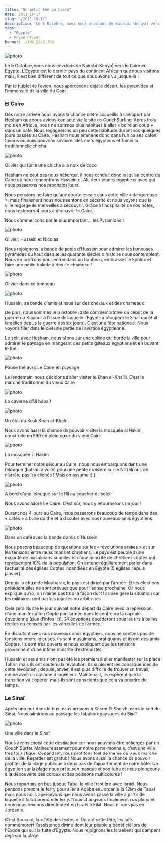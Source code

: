 ```yaml
---
title: "Un petit thé au Caire"
date: 2011-10-17
slug: "/2011-10-17"
description: "Le 5 Octobre, nous nous envolons de Nairobi (Kenya) vers le Caire en Egypte. L’Egypte est le dernier pays du continent Africain que nous visitons mais, il est bien différent de tout ce que nous avons vu jusque-là..."
tags:
  - "Égypte"
  - Moyen-Orient
banner: ./IMG_2283.JPG
---
```


![photo](./IMG_2283.JPG)

Le 5 Octobre, nous nous envolons de Nairobi (Kenya) vers le Caire en Egypte. L’Egypte est le dernier pays du continent Africain que nous visitons mais, il est bien différent de tout ce que nous avons vu jusque-là !

Par le hublot de l’avion, nous apercevons déjà le désert, les pyramides et l’immensité de la ville du Caire.

### El Cairo

Dès notre arrivée nous avons la chance d’être accueillis à l’aéroport par Hesham que nous avions contacté via le site de CouchSurfing. Après trois mois en Afrique, nous ne sommes plus habitués à aller « boire un coup » dans un café. Nous regagnerons un peu cette habitude durant nos quelques jours passés au Caire. Hesham nous emmène donc dans l’un de ses cafés favoris où nous pouvons savourer des mets égyptiens et fumer la traditionnelle chicha.

![photo](./IMG_2330.JPG)

<div class="img-caption">Olivier qui fume une chicha à la noix de coco</div>

Hesham ne peut pas nous héberger, il nous conduit donc jusqu’au centre du Caire où nous rencontrons Hussein et Ali, deux jeunes égyptiens avec qui nous passerons nos prochains jours.

Nous pensions ne faire qu’une courte escale dans cette ville « dangereuse », mais finalement nous nous sentons en sécurité et nous voyons que la ville regorge de merveilles à découvrir. Grâce à l’hospitalité de nos hôtes, nous resterons 4 jours à découvrir le Caire.

Nous commençons par le plus important… les Pyramides !

![photo](./IMG_2227.JPG)

<div class="img-caption"> Olivier, Hussein et Nicolas </div>

Nous rejoignons la bande de potes d’Hussein pour admirer les fameuses pyramides du haut desquelles quarante siècles d’histoire nous contemplent. Nous en profitons pour entrer dans un tombeau, embrasser le Sphinx et faire une petite balade à dos de chameau !

![photo](./IMG_2266.JPG)

<div class="img-caption">Olivier dans un tombeau</div>

![photo](./IMG_2294.JPG)

<div class="img-caption">
  Hussein, sa bande d’amis et nous sur des chevaux et des chameaux
</div>

De plus, nous sommes le 6 octobre (date commémorative du début de la guerre du Kippour à l’issue de laquelle l’Egypte a récupéré le Sinaï qui était israélien depuis la guerre des six jours). C’est une fête nationale. Nous voyons filer dans le ciel une partie de l’aviation égyptienne.

Le soir, avec Hesham, nous allons sur une colline qui borde la ville pour admirer le paysage en mangeant des petits gâteaux égyptiens et en buvant le thé.

![photo](./IMG_2343.JPG)

<div class="img-caption">Pause thé avec Le Caire en paysage</div>

Le lendemain, nous décidons d’aller visiter le Khan al-Khalili. C’est le marché traditionnel du vieux Caire.

![photo](./IMG_2353.JPG)

<div class="img-caption">La caverne d’Ali baba ! </div>

![photo](./IMG_2374.JPG)

<div class="img-caption">Un étal du Souk Khan al-Khalili </div>

Nous avons aussi la chance de pouvoir visiter la mosquée al Hakim, construite en 990 en plein cœur du vieux Caire.

![photo](./IMG_2378.JPG)

<div class="img-caption">La mosquée al Hakim</div>

Pour terminer notre séjour au Caire, nous nous embarquons dans une felouque (bateau à voile) pour une petite croisière sur le Nil (eh oui, on n’arrête pas les clichés ! Mais on assume :) )

![photo](./IMG_2410.JPG)

<div class="img-caption">
  A bord d’une felouque sur le Nil au coucher du soleil
</div>

Nous avons adoré Le Caire. C’est sûr, nous y retournerons un jour !

Durant nos 4 jours au Caire, nous passerons beaucoup de temps dans des « cafés » à boire du thé et à discuter avec nos nouveaux amis égyptiens.

![photo](./IMG_2191.JPG)

<div class="img-caption">Dans un café avec la bande d’amis d’Hussein</div>

Nous posons beaucoup de questions sur les « révolutions arabes » et sur les tensions entre musulmans et chrétiens. Le pays est peuplé d’une majorité de musulmans sunnites et d’une minorité de chrétiens coptes qui représentent 10% de la population. On entend régulièrement parler dans l’actualité des églises Coptes incendiées en Egypte (5 églises depuis janvier).

Depuis la chute de Moubarak, le pays est dirigé par l’armée. Et les élections présidentielles ne sont prévues que pour l’année prochaine. On nous explique qu’ici, on n’aime pas trop la façon dont l’armée gère la situation car les militaires sont parfois injustes ou arbitraires.

Cela sera illustré le jour suivant notre départ du Caire avec la répression d’une manifestation Copte par l’armée dans le centre de la capitale égyptienne (plus d’infos ici). 24 égyptiens décèderont sous les tirs à balles réelles ou écrasés par les véhicules de l’armée.

En discutant avec nos nouveaux amis égyptiens, nous ne sentons pas de tensions interreligieuses. Ils sont musulmans, pratiquants et ils ont des amis Coptes. Ils sont très ouverts et nous expliquent que les tensions proviennent d’une infime minorité d’extrémistes.

Hussein et ses amis n’ont pas été les premiers à aller manifester sur la place Tahrir, mais ils ont soutenu la révolution. Ils subissent les conséquences de cette révolution ; depuis janvier, il est plus difficile de trouver un travail, même avec un diplôme d’ingénieur. Maintenant, ils espèrent que la transition va s’opérer, mais ils sont conscients que cela va prendre du temps.

### Le Sinaï

Après une nuit dans le bus, nous arrivons à Sharm El Sheikh, dans le sud du Sinaï. Nous admirons au passage les fabuleux paysages du Sinaï.

![photo](./IMG_2457.JPG)

<div class="img-caption">Une ville dans le Sinaï</div>

Nous avons choisi cette destination car nous pouvons être hébergés par un Couch Surfer. Malheureusement pour notre porte-monnaie, c’est une ville très touristique. Cependant, nous profitons tout de même du vieux marché de la ville. Regarder est gratuit ! Nous avons aussi la chance de pouvoir profiter de la plage publique à deux pas de l’appartement de notre hôte. Un égyptien sur la plage nous prête son masque et son tuba et nous plongeons à la découverte des coraux et des poissons multicolores !

Nous repartons en bus jusque Taba, la ville frontière avec Israël. Nous pensons prendre le ferry pour aller à Aqaba en Jordanie (à 12km de Taba) mais nous nous apercevons que nous avons passé la ville à partir de laquelle il fallait prendre le ferry. Nous changeons finalement nos plans et nous nous rendons directement en Israël à Eilat. Nous n’irons pas en Jordanie.

C’est Souccot, la « fête des tentes ». Durant cette fête, les juifs commémorent l'assistance divine dont leur peuple a bénéficié lors de l'Exode qui suit la fuite d’Egypte. Nous rejoignons les Israéliens qui campent déjà sur la plage.
